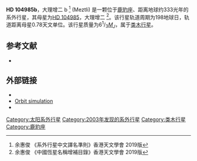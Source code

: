 {{Infobox Planet
| bgcolour = #A0B0FF
| image =
| caption =
| name = HD 104985b，大理增二 b
| parent star = yes
| star = HD 104985，大理增二
| planet = 
| constell = 鹿豹座
| distance = 333光年
| RA = {{RA|12|05|15.1178}}
| DEC = {{DEC|+76|54|20.641}}
| class = G9III
| discovery = yes
| discovery_ref = 
| discoverer = Sato ''et al.''
| discovered = 2003年6月26日
| discovery_method = 视向速度法
| semimajor = 0.78天文单位
| semiminor = 
| orbital_circ = 
| eccentricity = 0.03±0.02
| period = 198.2±0.3地球日
| inclination = 
| long_periastron = 310±30°
| time_periastron = 2451990±20儒略日
| semi-amp = 161 ± 2m/s
| physical_characteristics = yes
| mean_radius = 1.03[[木星|''R''<sub>''J''</sub>]]
| density = 7760千克/立方米
| surface_grav = 148m/s<sup>2</sup>
| mass = 
| minimum_mass = 6.33[[木星质量|''M''<sub>''J''</sub>]]
| single_temperature = 782K
| magnitude =
}}

'''HD 104985b'''，大理增二 b <ref> 余惠俊 《系外行星中文譯名準則》香港天文學會 2019版</ref> (Meztli) 是一颗位于[[鹿豹座|鹿豹座]]、距离地球约333光年的系外行星，其母星为[[HD_104985|HD 104985]]，大理增二 <ref>余惠俊 《中國恆星名稱增補目錄》香港天文學會 2019版</ref>。该行星轨道周期为198地球日，轨道距离母星0.78天文单位。该行星质量为6<sup>1</sup>/<sub>3</sub>[[木星质量|''M''<sub>''J''</sub>]]，属于[[类木行星|类木行星]]。

== 参考文献 ==
*{{cite journal | url=http://www.iop.org/EJ/article/1538-4357/597/2/L157/17520.html | author=Sato ''et al.'' | title=A Planetary Companion to the G-Type Giant Star HD 104985 | journal=The [[Astrophysical_Journal|Astrophysical Journal]] Letters | year=2003 | volume=597 | issue=2 | pages=L157–L160 }}

== 外部链接 ==
* {{cite web | url=http://media4.obspm.fr/exoplanets/base/etoile.php?nom=HD+ | title=HD | work=Exoplanets | access-date=2009-07-13 | archive-url=https://web.archive.org/web/20120304130331/http://media4.obspm.fr/exoplanets/base/etoile.php?nom=HD+ | archive-date=2012-03-04 | dead-url=yes }}
* [https://web.archive.org/web/20120304130422/http://media4.obspm.fr/exoplanets/base/planete.php?etoile=HD+104985&planete=b Orbit simulation]
* {{cite web | url=http://www.extrasolar.net/planettour.asp?StarCatId=normal&PlanetId=245 | title=HD 104985 b | work=Extrasolar Visions | deadurl=yes | archiveurl=https://web.archive.org/web/20101005164931/http://extrasolar.net/planettour.asp?StarCatID=normal&PlanetID=245 | archivedate=2010-10-05 | accessdate=2009-07-13 }}
{{Sky|12|05|15.1178|+|76|54|20.641|333}}
{{系外行星小作品}}

[[Category:太阳系外行星|Category:太阳系外行星]]
[[Category:2003年发现的系外行星|Category:2003年发现的系外行星]]
[[Category:类木行星|Category:类木行星]]
[[Category:鹿豹座|Category:鹿豹座]]